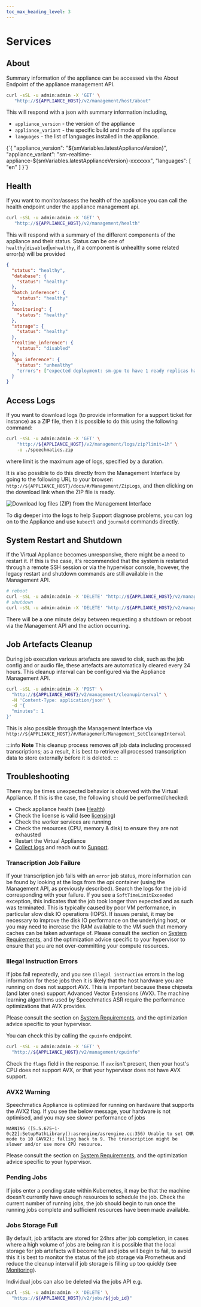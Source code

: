 ```yaml
---
toc_max_heading_level: 3
---
```


# Services

## About

Summary information of the appliance can be accessed via the About Endpoint of the appliance management API. 

```bash
curl -sSL -u admin:admin -X 'GET' \
   "http://${APPLIANCE_HOST}/v2/management/host/about"
```

This will respond with a json with summary information including, 

- `appliance_version` - the version of the appliance 
- `appliance_variant` - the specific build and mode of the appliance 
- `languages` - the list of languages installed in the appliance.

<CodeBlock language="json">
  {`{
  "appliance_version": "${smVariables.latestApplianceVersion}",
  "appliance_variant": "sm-realtime-appliance-${smVariables.latestApplianceVersion}-xxxxxxx",
  "languages": [
    "en"
  ]
}`}
</CodeBlock>



## Health 

If you want to monitor/assess the health of the appliance you can call the health endpoint under the appliance management api.

```bash
curl -sSL -u admin:admin -X 'GET' \
   "http://${APPLIANCE_HOST}/v2/management/health"
```

This will respond with a summary of the different components of the appliance and their status. Status can be one of `healthy`|`disabled`|`unhealthy`, if a component is unhealthy some related error(s) will be provided

```json
{
  "status": "healthy",
  "database": {
    "status": "healthy"
  },
  "batch_inference": {
    "status": "healthy"
  },
  "monitoring": {
    "status": "healthy"
  },
  "storage": {
    "status": "healthy"
  },
  "realtime_inference": {
    "status": "disabled"
  },
  "gpu_inference": {
    "status": "unhealthy"
    "errors": ["expected deployment: sm-gpu to have 1 ready replicas have: 0"]
  }
}
```

## Access Logs

If you want to download logs (to provide information for a support ticket for instance) as a ZIP file, then it is possible to do this using the following command:

```bash
curl -sSL -u admin:admin -X 'GET' \
    "http://${APPLIANCE_HOST}/v2/management/logs/zip?limit=1h" \
    -o ./speechmatics.zip
```

where limit is the maximum age of logs, specified by a duration.

It is also possible to do this directly from the Management Interface by going to the following URL to your browser: `http://${APPLIANCE_HOST}/docs/#/Management/ZipLogs`, and then clicking on the download link when the ZIP file is ready.

![Download log files (ZIP) from the Management Interface](/img/appliance-images/download-log-zip.png)

To dig deeper into the logs to help Support diagnose problems, you can log on to the Appliance and use `kubectl` and `journald` commands directly.

## System Restart and Shutdown

If the Virtual Appliance becomes unresponsive, there might be a need to restart it. If this is the case, it's recommended that the system is restarted through a remote SSH session or via the hypervisor console, however, the legacy restart and shutdown commands are still available in the Management API.

```bash
# reboot
curl -sSL -u admin:admin -X 'DELETE' "http://${APPLIANCE_HOST}/v2/management/reboot"
# shutdown
curl -sSL -u admin:admin -X 'DELETE' "http://${APPLIANCE_HOST}/v2/management/shutdown"
```

There will be a one minute delay between requesting a shutdown or reboot via the Management API and the action occurring.

## Job Artefacts Cleanup

During job execution various artefacts are saved to disk, such as the job config and or audio file, these artefacts are automatically cleared every 24 hours. This cleanup interval can be configured via the Appliance Management API.

```bash
curl -sSL -u admin:admin -X 'POST' \
  "http://${APPLIANCE_HOST}/v2/management/cleanupinterval" \
  -H 'Content-Type: application/json' \
  -d '{
  "minutes": 1
}'
```

This is also possible through the Management Interface via `http://${APPLIANCE_HOST}/#/Management/Management_SetCleanupInterval`

:::info **Note**
This cleanup process removes _all_ job data including processed transcriptions; as a result,
it is best to retrieve all processed transcription data to store externally before it is deleted.
:::

## Troubleshooting

There may be times unexpected behavior is observed with the Virtual Appliance.
If this is the case, the following should be performed/checked:

- Check appliance health (see [Health](#health))
- Check the license is valid (see [licensing](/deployments/virtual-appliance/installation/licensing))
- Check the worker services are running
- Check the resources (CPU, memory & disk) to ensure they are not exhausted
- Restart the Virtual Appliance
- [Collect logs](#access-logs) and reach out to [Support](https://support.speechmatics.com).

### Transcription Job Failure

If your transcription job fails with an `error` job status,
more information can be found by looking at the logs from the _api_ container
(using the Management API, as previously described).
Search the logs for the job id corresponding with your failure.
If you see a `SoftTimeLimitExceeded` exception,
this indicates that the job took longer than expected and as such was terminated.
This is typically caused by poor VM performance, in particular slow disk IO operations (IOPS).
If issues persist, it may be necessary to improve the disk IO performance on the underlying host,
or you may need to increase the RAM available to the VM such that memory caches can be taken advantage of.
Please consult the section on [System Requirements](/deployments/virtual-appliance/installation/system-requirements#virtual-appliance-system-requirements),
and the optimization advice specific to your hypervisor to ensure that you are not over-committing your compute resources.

### Illegal Instruction Errors

If jobs fail repeatedly, and you see `Illegal instruction` errors in the log information for these jobs then it is likely that the host hardware you are running on does not support AVX. This is important because these chipsets (and later ones) support Advanced Vector Extensions (AVX). The machine learning algorithms used by Speechmatics ASR require the performance optimizations that AVX provides.

Please consult the section on [System Requirements](/deployments/virtual-appliance/installation/system-requirements#virtual-appliance-system-requirements), and the optimization advice specific to your hypervisor.

You can check this by calling the `cpuinfo` endpoint.

```bash
curl -sSL -u admin:admin -X 'GET' \
  "http://${APPLIANCE_HOST}/v2/management/cpuinfo"
```

Check the `flags` field in the response. If `avx` isn't present, then your host's CPU does not support AVX, or that your hypervisor does not have AVX support.

### AVX2 Warning

Speechmatics Appliance is optimized for running on hardware that supports the AVX2 flag. If you see the below message, your hardware is not optimised, and you may see slower performance of jobs

```
WARNING ([5.5.675~1-0c22]:SetupMathLibrary():asrengine/asrengine.cc:356) Unable to set CNR mode to 10 (AVX2); falling back to 9. The transcription might be slower and/or use more CPU resource.
```

Please consult the section on [System Requirements](/deployments/virtual-appliance/installation/system-requirements#virtual-appliance-system-requirements), and the optimization advice specific to your hypervisor.

### Pending Jobs

If jobs enter a pending state within Kubernetes, it may be that the machine doesn't currently have enough resources to schedule the job. Check the current number of running jobs, the job should begin to run once the running jobs complete and sufficient resources have been made available.

### Jobs Storage Full

By default, job artifacts are stored for 24hrs after job completion, in cases where a high volume of jobs are being ran it is possible that the local storage for job artefacts will become full and jobs will begin to fail, to avoid this it is best to monitor the status of the job storage via Prometheus and reduce the cleanup interval if job storage is filling up too quickly (see [Monitoring](/deployments/virtual-appliance/administration/monitoring#useful-prometheus-queries)).

Individual jobs can also be deleted via the jobs API e.g.

```bash
curl -sSL -u admin:admin -X 'DELETE' \
  "https://${APPLIANCE_HOST}/v2/jobs/${job_id}"
```
